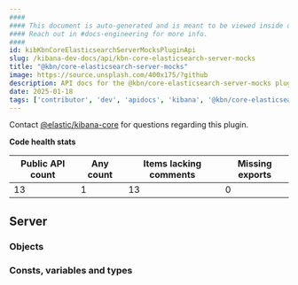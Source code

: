 ```yaml
---
####
#### This document is auto-generated and is meant to be viewed inside our experimental, new docs system.
#### Reach out in #docs-engineering for more info.
####
id: kibKbnCoreElasticsearchServerMocksPluginApi
slug: /kibana-dev-docs/api/kbn-core-elasticsearch-server-mocks
title: "@kbn/core-elasticsearch-server-mocks"
image: https://source.unsplash.com/400x175/?github
description: API docs for the @kbn/core-elasticsearch-server-mocks plugin
date: 2025-01-18
tags: ['contributor', 'dev', 'apidocs', 'kibana', '@kbn/core-elasticsearch-server-mocks']
---
```




Contact [@elastic/kibana-core](https://github.com/orgs/elastic/teams/kibana-core) for questions regarding this plugin.

**Code health stats**

| Public API count  | Any count | Items lacking comments | Missing exports |
|-------------------|-----------|------------------------|-----------------|
| 13 | 1 | 13 | 0 |

## Server

### Objects
<DocDefinitionList data={kbnCoreElasticsearchServerMocksObj.server.objects}/>

### Consts, variables and types
<DocDefinitionList data={kbnCoreElasticsearchServerMocksObj.server.misc}/>

